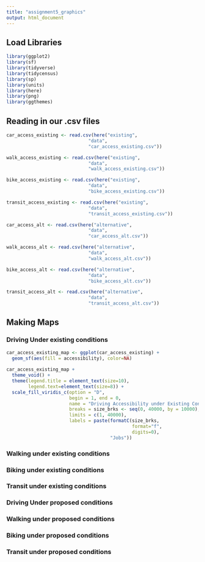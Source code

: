 ```yaml
---
title: "assignment5_graphics"
output: html_document
---
```

## Load Libraries

```r
library(ggplot2)
library(sf)
library(tidyverse)
library(tidycensus)
library(sp)
library(units)
library(here)
library(png)
library(ggthemes)
```

## Reading in our .csv files

```r
car_access_existing <- read.csv(here("existing",
                              "data",
                              "car_access_existing.csv"))

walk_access_existing <- read.csv(here("existing",
                              "data",
                              "walk_access_existing.csv"))

bike_access_existing <- read.csv(here("existing",
                              "data",
                              "bike_access_existing.csv"))

transit_access_existing <- read.csv(here("existing",
                              "data",
                              "transit_access_existing.csv"))

car_access_alt <- read.csv(here("alternative",
                              "data",
                              "car_access_alt.csv"))

walk_access_alt <- read.csv(here("alternative",
                              "data",
                              "walk_access_alt.csv"))

bike_access_alt <- read.csv(here("alternative",
                              "data",
                              "bike_access_alt.csv"))

transit_access_alt <- read.csv(here("alternative",
                              "data",
                              "transit_access_alt.csv"))
```

## Making Maps

### Driving Under existing conditions

```r

car_access_existing_map <- ggplot(car_access_existing) +
  geom_sf(aes(fill = accessibility), color=NA)
          
car_access_existing_map +
  theme_void() +
  theme(legend.title = element_text(size=10),
        legend.text=element_text(size=8)) +
  scale_fill_viridis_c(option = "D",
                       begin = 1, end = 0,
                       name = "Driving Accessibility under Existing Conditions",
                       breaks = size_brks <- seq(0, 40000, by = 10000),
                       limits = c(1, 40000), 
                       labels = paste(formatC(size_brks,
                                              format="f",
                                              digits=0),
                                      "Jobs"))
```
### Walking under existing conditions

### Biking under existing conditions

### Transit under existing conditions

### Driving Under proposed conditions

### Walking under proposed conditions

### Biking under proposed conditions

### Transit under proposed conditions